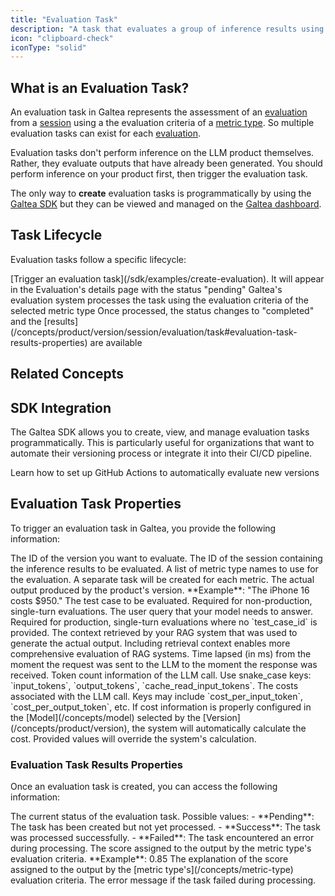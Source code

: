 ```yaml
---
title: "Evaluation Task"
description: "A task that evaluates a group of inference results using a metric type"
icon: "clipboard-check"
iconType: "solid"
---
```



## What is an Evaluation Task?

An evaluation task in Galtea represents the assessment of an [evaluation](/concepts/product/version/session/evaluation) from a [session](/concepts/product/version/session) using a the evaluation criteria of a [metric type](/concepts/metric-type). So multiple evaluation tasks can exist for each [evaluation](/concepts/product/version/session/evaluation).

<Note>Evaluation tasks don't perform inference on the LLM product themselves. Rather, they evaluate outputs that have already been generated. You should perform inference on your product first, then trigger the evaluation task.</Note>

The only way to **create** evaluation tasks is programmatically by using the [Galtea SDK](/sdk/api/evaluation-task/service) but they can be viewed and managed on the [Galtea dashboard](https://platform.galtea.ai/).

## Task Lifecycle

Evaluation tasks follow a specific lifecycle:

<Steps>
  <Step title="Creation">[Trigger an evaluation task](/sdk/examples/create-evaluation). It will appear in the Evaluation's details page with the status "pending"</Step>
  <Step title="Processing">Galtea's evaluation system processes the task using the evaluation criteria of the selected metric type</Step>
  <Step title="Completion">Once processed, the status changes to "completed" and the [results](/concepts/product/version/session/evaluation/task#evaluation-task-results-properties) are available</Step>
</Steps>

## Related Concepts

<CardGroup cols={2}>
  <TestCard />
  <TestCaseCard />
  <EvaluationCard />
  <MetricTypeCard />
</CardGroup>

## SDK Integration

The Galtea SDK allows you to create, view, and manage evaluation tasks programmatically. This is particularly useful for organizations that want to automate their versioning process or integrate it into their CI/CD pipeline.

<CardGroup cols={2}>
  <SDKEvaluationTaskServiceCard />
  <Card title="GitHub Actions" icon="code-compare" href="/sdk/integrations/github-actions">
    Learn how to set up GitHub Actions to automatically evaluate new versions
  </Card>
</CardGroup>

## Evaluation Task Properties

To trigger an evaluation task in Galtea, you provide the following information:

<ResponseField name="Version ID" type="string" required>
  The ID of the version you want to evaluate.
</ResponseField>

<ResponseField name="Session ID" type="string" required>
  The ID of the session containing the inference results to be evaluated.
</ResponseField>

<ResponseField name="Metrics" type="list[string]" required>
  A list of metric type names to use for the evaluation. A separate task will be created for each metric.
</ResponseField>

<ResponseField name="Actual Output" type="Text" required>
  The actual output produced by the product's version. **Example**: "The iPhone 16 costs $950."
</ResponseField>

<ResponseField name="Test Case ID" type="Test Case" optional>
  The test case to be evaluated. Required for non-production, single-turn evaluations.
</ResponseField>

<ResponseField name="Input" type="Text" optional>
  The user query that your model needs to answer. Required for production, single-turn evaluations where no `test_case_id` is provided.
</ResponseField>

<ResponseField name="Retrieval Context" type="Text" optional>
  The context retrieved by your RAG system that was used to generate the actual output.
  <Note>
    Including retrieval context enables more comprehensive evaluation of RAG systems.
  </Note>
</ResponseField>

<ResponseField name="Latency" type="float" optional>
  Time lapsed (in ms) from the moment the request was sent to the LLM to the moment the response was received.
</ResponseField>

<ResponseField name="Usage Info" type="Object" optional>
  Token count information of the LLM call. Use snake_case keys: `input_tokens`, `output_tokens`, `cache_read_input_tokens`.
</ResponseField>

<ResponseField name="Cost Info" type="Object" optional>
  The costs associated with the LLM call. Keys may include `cost_per_input_token`, `cost_per_output_token`, etc.
  <Warning>
    If cost information is properly configured in the [Model](/concepts/model) selected by the [Version](/concepts/product/version), the system will automatically calculate the cost. Provided values will override the system's calculation.
  </Warning>
</ResponseField>

### Evaluation Task Results Properties

Once an evaluation task is created, you can access the following information:

<ResponseField name="Status" type="Enum">
  The current status of the evaluation task.
  Possible values:
  - **Pending**: The task has been created but not yet processed.
  - **Success**: The task was processed successfully.
  - **Failed**: The task encountered an error during processing.
</ResponseField>

<ResponseField name="Score" type="Number">
  The score assigned to the output by the metric type's evaluation criteria. **Example**: 0.85
</ResponseField>

<ResponseField name="Reason" type="Text">
  The explanation of the score assigned to the output by the [metric type's](/concepts/metric-type) evaluation criteria.
</ResponseField>

<ResponseField name="Error" type="Text">
  The error message if the task failed during processing.
</ResponseField>